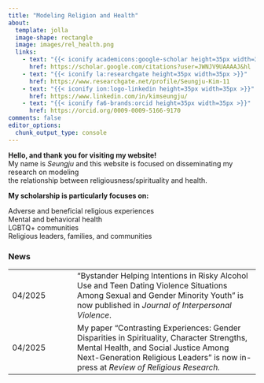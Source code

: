 ```yaml
---
title: "Modeling Religion and Health"
about:
  template: jolla
  image-shape: rectangle
  image: images/rel_health.png
  links: 
    - text: "{{< iconify academicons:google-scholar height=35px width=35px >}}"
      href: https://scholar.google.com/citations?user=JWNJV9UAAAAJ&hl
    - text: "{{< iconify la:researchgate height=35px width=35px >}}"
      href: https://www.researchgate.net/profile/Seungju-Kim-11
    - text: "{{< iconify ion:logo-linkedin height=35px width=35px >}}"
      href: https://www.linkedin.com/in/kimseungju/
    - text: "{{< iconify fa6-brands:orcid height=35px width=35px >}}"
      href: https://orcid.org/0009-0009-5166-9170
comments: false
editor_options: 
  chunk_output_type: console
---
```


::: {#hero-heading}
**Hello, and thank you for visiting my website!**<br> My name is *Seungju* and this website is focused on disseminating my research on modeling<br> the relationship between religiousness/spirituality and health.

**My scholarship is particularly focuses on:**

Adverse and beneficial religious experiences<br> Mental and behavioral health<br> LGBTQ+ communities<br> Religious leaders, families, and communities
:::

### News

|  |  |
|:------------------|:----------------------------------------------------|
| 04/2025 | "Bystander Helping Intentions in Risky Alcohol Use and Teen Dating Violence Situations Among Sexual and Gender Minority Youth" is now published in *Journal of Interpersonal Violence*. |
| 04/2025 | My paper "Contrasting Experiences: Gender Disparities in Spirituality, Character Strengths, Mental Health, and Social Justice Among Next-Generation Religious Leaders" is now in-press at *Review of Religious Research.* |
